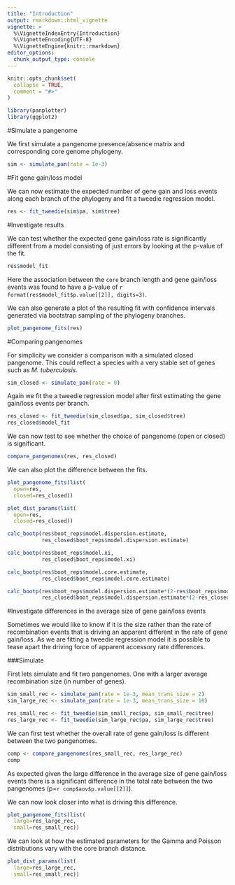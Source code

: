 ```yaml
---
title: "Introduction"
output: rmarkdown::html_vignette
vignette: >
  %\VignetteIndexEntry{Introduction}
  %\VignetteEncoding{UTF-8}
  %\VignetteEngine{knitr::rmarkdown}
editor_options: 
  chunk_output_type: console
---
```


```r
knitr::opts_chunk$set(
  collapse = TRUE,
  comment = "#>"
)
```

```r
library(panplotter)
library(ggplot2)
```

#Simulate a pangenome

We first simulate a pangenome presence/absence matrix and corresponding core genome phylogeny.

```r
sim <- simulate_pan(rate = 1e-3)
```

#Fit gene gain/loss model

We can now estimate the expected number of gene gain and loss events along each branch of the phylogeny and fit a tweedie regression model.

```r
res <- fit_tweedie(sim$pa, sim$tree)
```

#Investigate results

We can test whether the expected gene gain/loss rate is significantly different from a model consisting of just errors by looking at the p-value of the fit.

```r
res$model_fit
```

Here the association between the `core` branch length and gene gain/loss events was found to have a p-value of `r format(res$model_fit$p.value[[2]], digits=3)`.


We can also generate a plot of the resulting fit with confidence intervals generated via bootstrap sampling of the phylogeny branches.

```r
plot_pangenome_fits(res)
```

#Comparing pangenomes

For simplicity we consider a comparison with a simulated closed pangenome. This could reflect a species with a very stable set of genes such as *M. tuberculosis*.

```r
sim_closed <- simulate_pan(rate = 0)
```

Again we fit the a tweedie regression model after first estimating the gene gain/loss events per branch.

```r
res_closed <- fit_tweedie(sim_closed$pa, sim_closed$tree)
res_closed$model_fit
```

We can now test to see whether the choice of pangenome (open or closed) is significant.

```r
compare_pangenomes(res, res_closed)
```

We can also plot the difference between the fits.

```r
plot_pangenome_fits(list(
  open=res, 
  closed=res_closed))

plot_dist_params(list(
  open=res, 
  closed=res_closed))

calc_bootp(res$boot_reps$model.dispersion.estimate,
           res_closed$boot_reps$model.dispersion.estimate)

calc_bootp(res$boot_reps$model.xi,
           res_closed$boot_reps$model.xi)

calc_bootp(res$boot_reps$model.core.estimate,
           res_closed$boot_reps$model.core.estimate)

calc_bootp(res$boot_reps$model.dispersion.estimate*(2-res$boot_reps$model.xi),
           res_closed$boot_reps$model.dispersion.estimate*(2-res_closed$boot_reps$model.xi))
```

#Investigate differences in the average size of gene gain/loss events

Sometimes we would like to know if it is the size rather than the rate of recombination events that is driving an apparent different in the rate of gene gain/loss. As we are fitting a tweedie regression model it is possible to tease apart the driving force of apparent accessory rate differences.


###Simulate

First lets simulate and fit two pangenomes. One with a larger average recombination size (in number of genes).

```r
sim_small_rec <- simulate_pan(rate = 1e-3, mean_trans_size = 2)
sim_large_rec <- simulate_pan(rate = 1e-3, mean_trans_size = 10)

res_small_rec <- fit_tweedie(sim_small_rec$pa, sim_small_rec$tree)
res_large_rec <- fit_tweedie(sim_large_rec$pa, sim_large_rec$tree)
```

We can first test whether the overall rate of gene gain/loss is different between the two pangenomes.

```r
comp <- compare_pangenomes(res_small_rec, res_large_rec)
comp
```

As expected given the large difference in the average size of gene gain/loss events there is a significant difference in the total rate between the two pangenomes (p=`r comp$aov$p.value[[2]]`).

We can now look closer into what is driving this difference.

```r
plot_pangenome_fits(list(
  large=res_large_rec, 
  small=res_small_rec))
```

We can look at how the estimated parameters for the Gamma and Poisson distributions vary with the core branch distance.

```r
plot_dist_params(list(
  large=res_large_rec, 
  small=res_small_rec))
```

